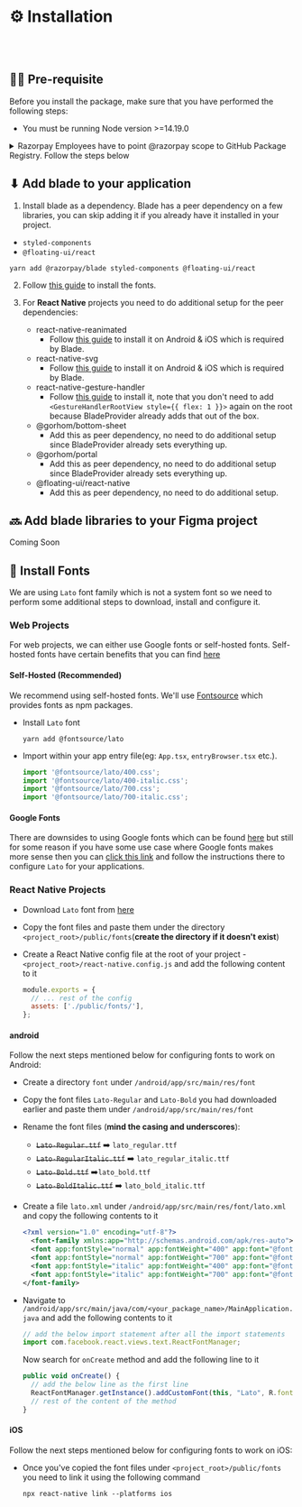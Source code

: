 
<Meta title="Guides/Installation" />

# ⚙️ Installation

<br />
<br />

## ✍🏻 Pre-requisite

Before you install the package, make sure that you have performed the following steps:

- You must be running Node version >=14.19.0

<details>
<summary>Razorpay Employees have to point @razorpay scope to GitHub Package Registry. Follow the steps below</summary>

- Generate a Personal Access Token on GitHub by [visiting this link](https://github.com/settings/tokens/new?scopes=repo,workflow,write:packages,read:repo_hook,write:packages) (Enable SSO by clicking `Authorize` button next to Razorpay logo.)
- Run `code ~/.bashrc` or `code ~/.zshrc` in your editor and add this line

  ```
  export GITHUB_ACCESS_TOKEN="<YOUR_TOKEN>"
  ```

  > **Note**
  >
  > Replace `<YOUR_TOKEN>` with your actual GitHub Personal Access Token

- Run `source ~/.bashrc` or `source ~/.zshrc` based on the file you added your token.
- Run `code ~/.npmrc` and append the following
  ```bash
  # add following to your .npmrc
  @razorpay:registry=https://npm.pkg.github.com/
  //npm.pkg.github.com/:always-auth=true
  //npm.pkg.github.com/:_authToken=${GITHUB_ACCESS_TOKEN}
  ```

</details>

## ⬇ Add blade to your application

1. Install blade as a dependency. 
Blade has a peer dependency on a few libraries, you can skip adding it if you already have it installed in your project.

  - `styled-components`
  - `@floating-ui/react`

   ```shell
   yarn add @razorpay/blade styled-components @floating-ui/react
   ```

2. Follow [this guide](#-install-fonts) to install the fonts.

3. For **React Native** projects you need to do additional setup for the peer dependencies: 

    - react-native-reanimated
      - Follow [this guide](https://docs.swmansion.com/react-native-reanimated/docs/fundamentals/installation) to install it on Android & iOS which is required by Blade.
    - react-native-svg
      - Follow [this guide](https://github.com/react-native-svg/react-native-svg#with-react-native-cli) to install it on Android & iOS which is required by Blade.
    - react-native-gesture-handler
      - Follow [this guide](https://docs.swmansion.com/react-native-gesture-handler/docs/installation) to install it, note that you don't need to add `<GestureHandlerRootView style={{ flex: 1 }}>` again on the root because BladeProvider already adds that out of the box.
    - @gorhom/bottom-sheet
      - Add this as peer dependency, no need to do additional setup since BladeProvider already sets everything up.
    - @gorhom/portal
      - Add this as peer dependency, no need to do additional setup since BladeProvider already sets everything up.
    - @floating-ui/react-native
      - Add this as peer dependency, no need to do additional setup.

## 🔜 Add blade libraries to your Figma project

Coming Soon

## 🔡 Install Fonts

We are using `Lato` font family which is not a system font so we need to perform some additional steps to download, install and configure it.

### Web Projects

For web projects, we can either use Google fonts or self-hosted fonts. Self-hosted fonts have certain benefits that you can find [here](https://fontsource.org/docs/getting-started/introduction)

#### Self-Hosted (Recommended)

We recommend using self-hosted fonts. We'll use [Fontsource](https://fontsource.org/) which provides fonts as npm packages.

- Install `Lato` font

  ```shell
  yarn add @fontsource/lato
  ```

- Import within your app entry file(eg: `App.tsx`, `entryBrowser.tsx` etc.).
  ```js
  import '@fontsource/lato/400.css';
  import '@fontsource/lato/400-italic.css';
  import '@fontsource/lato/700.css';
  import '@fontsource/lato/700-italic.css';
  ```

#### Google Fonts

There are downsides to using Google fonts which can be found [here](https://fontsource.org/docs/getting-started/introduction) but still for some reason if you have some use case where Google fonts makes more sense then you can [click this link](https://fonts.google.com/share?selection.family=Lato:ital,wght@0,400;0,700;1,400;1,700) and follow the instructions there to configure `Lato` for your applications.

### React Native Projects

- Download `Lato` font from [here](https://fonts.google.com/share?selection.family=Lato:ital,wght@0,400;0,700;1,400;1,700)
- Copy the font files and paste them under the directory `<project_root>/public/fonts`(**create the directory if it doesn't exist**)
- Create a React Native config file at the root of your project - `<project_root>/react-native.config.js` and add the following content to it

  ```js
  module.exports = {
    // ... rest of the config
    assets: ['./public/fonts/'],
  };
  ```

#### android

Follow the next steps mentioned below for configuring fonts to work on Android:

- Create a directory `font` under `/android/app/src/main/res/font`
- Copy the font files `Lato-Regular` and `Lato-Bold` you had downloaded earlier and paste them under `/android/app/src/main/res/font`
- Rename the font files (**mind the casing and underscores**):
  - ~~`Lato-Regular.ttf`~~ ➡️ `lato_regular.ttf`
  - ~~`Lato-RegularItalic.ttf`~~ ➡️ `lato_regular_italic.ttf`
  - ~~`Lato-Bold.ttf`~~ ➡️`lato_bold.ttf` 
  - ~~`Lato-BoldItalic.ttf`~~ ➡️ `lato_bold_italic.ttf`
- Create a file `lato.xml` under `/android/app/src/main/res/font/lato.xml` and copy the following contents to it
  ```xml
  <?xml version="1.0" encoding="utf-8"?>
    <font-family xmlns:app="http://schemas.android.com/apk/res-auto">
    <font app:fontStyle="normal" app:fontWeight="400" app:font="@font/lato_regular"/>
    <font app:fontStyle="normal" app:fontWeight="700" app:font="@font/lato_bold" />
    <font app:fontStyle="italic" app:fontWeight="400" app:font="@font/lato_regular_italic" />
    <font app:fontStyle="italic" app:fontWeight="700" app:font="@font/lato_bold_italic" />
  </font-family>
  ```
- Navigate to `/android/app/src/main/java/com/<your_package_name>/MainApplication.java` and add the following contents to it

  ```js
  // add the below import statement after all the import statements
  import com.facebook.react.views.text.ReactFontManager;
  ```

  Now search for `onCreate` method and add the following line to it

  ```js
  public void onCreate() {
    // add the below line as the first line
    ReactFontManager.getInstance().addCustomFont(this, "Lato", R.font.lato);
    // rest of the content of the method
  }
  ```

#### iOS

Follow the next steps mentioned below for configuring fonts to work on iOS:

- Once you've copied the font files under `<project_root>/public/fonts` you need to link it using the following command

  ```shell
  npx react-native link --platforms ios
  ```
